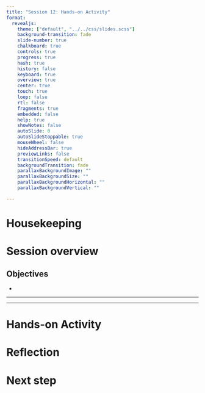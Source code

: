 ```yaml
---
title: "Session 12: Hands-on Activity"
format: 
  revealjs:
    theme: ["default", "../../css/slides.scss"]
    background-transition: fade
    slide-number: true
    chalkboard: true
    controls: true
    progress: true
    hash: true
    history: false
    keyboard: true
    overview: true
    center: true
    touch: true
    loop: false
    rtl: false
    fragments: true
    embedded: false
    help: true
    showNotes: false
    autoSlide: 0
    autoSlideStoppable: true
    mouseWheel: false
    hideAddressBar: true
    previewLinks: false
    transitionSpeed: default
    backgroundTransition: fade
    parallaxBackgroundImage: ""
    parallaxBackgroundSize: ""
    parallaxBackgroundHorizontal: ""
    parallaxBackgroundVertical: ""

---
```


# Housekeeping


# Session overview


## Objectives

- 

---


---

# Hands-on Activity



# Reflection



# Next step
